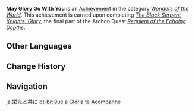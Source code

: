 {{Achievement Infobox
|title        = 
|id           = 84063
|order id     = 5042
|category     = Wonders of the World
|description  = Complete "[[Requiem of the Echoing Depths]]"
|requirements = 
|primogems    = 10
|tracking     = 
|hidden       = 1
|quest        = Requiem of the Echoing Depths
|type         = Quest
}}
'''May Glory Go With You''' is an [[Achievement]] in the category ''[[Wonders of the World]]''. This achievement is earned upon completing ''[[The Black Serpent Knights' Glory]]'', the final part of the Archon Quest ''[[Requiem of the Echoing Depths]]''.
<!--
==Trivia==

==Video Guides==
{{EVT
|video1   = 
|caption1 = 
}}
-->
==Other Languages==
{{Other Languages
|en      = May Glory Go With You
|zhs     = 愿荣光同在
|zhs_rm  = Yuàn Róngguāng Tóngzài
|zht     = 願榮光同在
|zht_rm  = Yuàn Róngguāng Tóngzài
|zh_tl   = May Glory Go With You
|ja      = 栄光と共に
|ja_rm   = Eikou to Tomo ni
|ja_tl   = With Glory
|ko      = 영광과 함께하길
|ko_rm   = Yeonggwang-gwa Hamkkehagil
|ko_tl   = May Glory Go With You
|es      = Que la gloria te acompañe
|es_tl   = May Glory Accompany You
|fr      = Que la gloire vous accompagne
|fr_tl   = May Glory Go With You
|ru      = Да пребудет с тобой слава
|ru_tl   = May Glory Stay With You
|th      = ขอความรุ่งโรจน์จงสถิตอยู่กับท่าน
|th_rm   = 
|th_tl   = 
|vi      = Nguyện Vinh Quang Trường Tồn
|vi_tl   = 
|de      = Möge der Ruhm mit dir sein!
|de_tl   = May the Glory Be With You!
|id      = Kemuliaan Selalu Menyertaimu!
|id_tl   = May Glory Always Be With You!
|pt      = Que a Glória te Acompanhe
|pt_tl   = 
|tr      = İhtişam Seninle Olsun
|tr_tl   = 
|it      = Che la gloria sia con te
|it_tl   = 
}}

==Change History==
{{Change History|2.6}}
<!--
==References==
{{Reflist}}
-->
==Navigation==
{{Achievement Navbox|Wonders of the World|Quest}}

[[ja:栄光と共に]]
[[pt-br:Que a Glória te Acompanhe]]